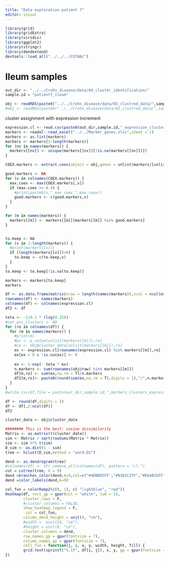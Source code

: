 ```yaml
---
title: "Data exploration patient 7"
editor: visual
---
```


```r
library(grid)
library(gridExtra)
library(viridis)
library(ggplot2)
library(stringr)
library(dendextend)
devtools::load_all("../../../COTAN/")
```

# Ileum samples

```r
out_dir <- "../../Crohn_disease/data/04_cluster_identification/"
sample.id = "patient7_ileum"

obj <- readRDS(paste0("../../Crohn_disease/data/03_clustred_data/",sample.id,"_merged_cotan.RDS"))
#obj <- readRDS(paste0("../../Crohn_disease/data/03_clustred_data/",sample.id,".cotan.clustered.RDS"))
```

cluster assignment with expression increment



```r
expression.cl <- read.csv(paste0(out_dir,sample.id,"_expression_clusters.csv"),row.names = 1)
markers <- readxl::read_excel("../../Marker_genes.xlsx",sheet = 1)
markers <- as.list(markers)
markers <- markers[2:length(markers)]
for (nv in names(markers)) {
  markers[[nv]] <- unique(markers[[nv]][!is.na(markers[[nv]])])
}

COEX.markers <- extract.coex(object = obj,genes = unlist(markers)[unlist(markers,) %in% rownames(obj@raw)])

```

```r
good.markers <- NA
for (v in colnames(COEX.markers)) {
  max.coex <- max(COEX.markers[,v])
  if (max.coex >= 0.4) {
    #print(paste0(v," max coex ",max.coex))  
    good.markers <- c(good.markers,v)
  }
}

for (m in names(markers)) {
  markers[[m]] <- markers[[m]][markers[[m]] %in% good.markers]
}


to.keep <- NA
for (v in 1:length(markers)) {
  #print(markers[[v]])
  if (length(markers[[v]])>0) {
    to.keep <- c(to.keep,v)
  }
}
to.keep <- to.keep[!is.na(to.keep)]

markers <- markers[to.keep]
markers
```

```r
df <- as.data.frame(matrix(nrow = length(names(markers)),ncol = ncol(expression.cl)))
rownames(df) <- names(markers)
colnames(df) <- colnames(expression.cl)
df2 <- df

teta <- -1/0.1 * (log(0.25))
#not_ass_clusters <- NA
for (ro in colnames(df)) {
  for (m in names(markers)) {
    #print(m)
    #pv <- p_value[unlist(markers[[m]]),ro]
    #co <- obj@cluster_data[unlist(markers[[m]]),ro]
    ex <- expression.cl[rownames(expression.cl) %in% markers[[m]],ro]
    ex[ex < 0 & !is.na(ex)] <- 0
    
    ex <- 1-exp(- teta * ex)
    n.markers <- sum(rownames(obj@raw) %in% markers[[m]])
    df[m,ro] <- sum(ex,na.rm = T)/n.markers
    df2[m,ro]<- paste0(round(sum(ex,na.rm = T),digits = 1),"/",n.markers)
  }
}
#write.csv(df,file = paste(out_dir,sample.id,"_markers_clusters_expression.csv", sep = ""))

df <- round(df,digits = 2)
df <- df[,2:ncol(df)]
df2
```

```r
cluster_data <- obj@cluster_data

######## This is the best: cosine dissimilarity
Matrix <- as.matrix(t(cluster_data))
sim <- Matrix / sqrt(rowSums(Matrix * Matrix))
sim <- sim %*% t(sim)
D_sim <- as.dist(1 - sim)
tree <- hclust(D_sim,method = "ward.D2")

```

```r
dend <- as.dendrogram(tree)
#colnames(df) <- str_remove_all(colnames(df), pattern = "cl.")
cut = cutree(tree, k = 9)
dend =branches_color(dend,k=9,col=c("#4DBBD5FF","#91D1C2FF","#E64B35FF","gray80","#3C5488FF","#F39B7FFF","gray80"),groupLabels = T)
dend =color_labels(dend,k=9)
```

```r
col_fun = colorRamp2(c(0, 1), c( "lightblue", "red"))
Heatmap(df, rect_gp = gpar(col = "white", lwd = 1),
        cluster_rows = F,
        #cluster_columns = FALSE,
        show_heatmap_legend = F,
         col = col_fun,
        column_dend_height = unit(4, "cm"),
        #width =  unit(24, "cm"),
        #height = unit(6, "cm"),
        cluster_columns = dend,
        row_names_gp = gpar(fontsize = 7),
        column_names_gp = gpar(fontsize = 7),
        cell_fun = function(j, i, x, y, width, height, fill) {
        grid.text(sprintf("%.1f", df[i, j]), x, y, gp = gpar(fontsize = 5))
})
```

